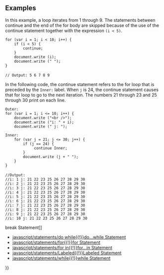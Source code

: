 {{Page_Title}}
{{Flags}}
{{Summary_Section|Stops the current iteration of a loop, and starts a new iteration.

}}
{{JS_Syntax|Formats={{JS_Syntax_Format
|Format= continue [ label ];}}
}}
{{Remarks_Section
|Remarks=The optional label argument specifies the statement to which continue applies.

You can use the continue statement only inside a while , do...while , '''for''' , or for...in loop. Executing the continue statement stops the current iteration of the loop and continues program flow with the beginning of the loop. This has the following effects on the different types of loops:

* while and do...while loops test their condition, and if true, execute the loop again.
* for loops execute their increment expression, and if the test expression is true, execute the loop again.
* for...in loops proceed to the next field of the specified variable and execute the loop again.
}}
==Examples==
In this example, a loop iterates from 1 through 9. The statements between continue and the end of the for body are skipped because of the use of the continue statement together with the expression <code>(i &lt; 5)</code>.

 for (var i = 1; i &lt; 10; i++) {
     if (i &lt; 5) {
         continue;
     }
     document.write (i);
     document.write (" ");
 }
 
 // Output: 5 6 7 8 9
In the following code, the continue statement refers to the for loop that is preceded by the <code>Inner:</code> label. When <code>j</code> is 24, the continue statement causes that for loop to go to the next iteration. The numbers 21 through 23 and 25 through 30 print on each line.

 Outer:
 for (var i = 1; i &lt;= 10; i++) {
     document.write ("&lt;br /&gt;");
     document.write ("i: " + i);
     document.write (" j: ");
    
 Inner:
     for (var j = 21; j &lt;= 30; j++) {
         if (j == 24) {
              continue Inner;
         }
         document.write (j + " ");
     }
 }
 
 //Output:
 //i: 1 j: 21 22 23 25 26 27 28 29 30 
 //i: 2 j: 21 22 23 25 26 27 28 29 30 
 //i: 3 j: 21 22 23 25 26 27 28 29 30 
 //i: 4 j: 21 22 23 25 26 27 28 29 30 
 //i: 5 j: 21 22 23 25 26 27 28 29 30 
 //i: 6 j: 21 22 23 25 26 27 28 29 30 
 //i: 7 j: 21 22 23 25 26 27 28 29 30 
 //i: 8 j: 21 22 23 25 26 27 28 29 30 
 //i: 9 j: 21 22 23 25 26 27 28 29 30 
 //i: 10 j: 21 22 23 25 26 27 28 29 30
{{See_Also_Section
|Manual_links=* [[javascript/statements/break{{!}}break Statement]]
* [[javascript/statements/do while{{!}}do...while Statement]]
* [[javascript/statements/for{{!}}for Statement]]
* [[javascript/statements/for in{{!}}for...in Statement]]
* [[javascript/statements/Labeled{{!}}Labeled Statement]]
* [[javascript/statements/while{{!}}while Statement]]
}}
{{Topics | JS Basic}}

{{External_Attribution
|Is_CC-BY-SA=No
|Sources=MSDN
|MDN_link=
|MSDN_link=http://msdn.microsoft.com/en-us/library/ie/8de3fkc8(v=vs.94).aspx
|HTML5Rocks_link=
}}
